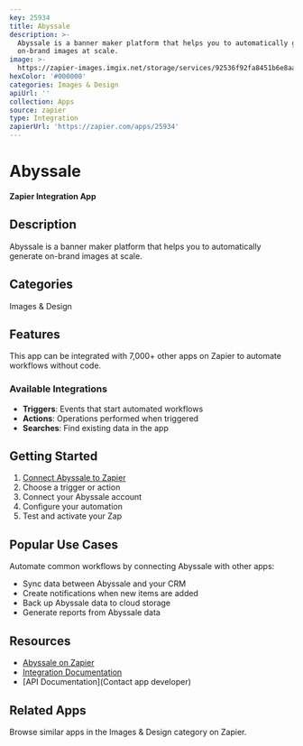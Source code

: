 ```yaml
---
key: 25934
title: Abyssale
description: >-
  Abyssale is a banner maker platform that helps you to automatically generate
  on-brand images at scale.
image: >-
  https://zapier-images.imgix.net/storage/services/92536f92fa8451b6e8aa6b2a17835209.png?auto=format%2Ccompress&ixlib=python-3.0.0&q=50
hexColor: '#000000'
categories: Images & Design
apiUrl: ''
collection: Apps
source: zapier
type: Integration
zapierUrl: 'https://zapier.com/apps/25934'
---
```

# Abyssale

**Zapier Integration App**

## Description

Abyssale is a banner maker platform that helps you to automatically generate on-brand images at scale.

## Categories

Images & Design

## Features

This app can be integrated with 7,000+ other apps on Zapier to automate workflows without code.

### Available Integrations

- **Triggers**: Events that start automated workflows
- **Actions**: Operations performed when triggered
- **Searches**: Find existing data in the app

## Getting Started

1. [Connect Abyssale to Zapier](https://zapier.com/apps/25934)
2. Choose a trigger or action
3. Connect your Abyssale account
4. Configure your automation
5. Test and activate your Zap

## Popular Use Cases

Automate common workflows by connecting Abyssale with other apps:

- Sync data between Abyssale and your CRM
- Create notifications when new items are added
- Back up Abyssale data to cloud storage
- Generate reports from Abyssale data

## Resources

- [Abyssale on Zapier](https://zapier.com/apps/25934)
- [Integration Documentation](https://zapier.com/apps/25934/integrations)
- [API Documentation](Contact app developer)

## Related Apps

Browse similar apps in the Images & Design category on Zapier.
